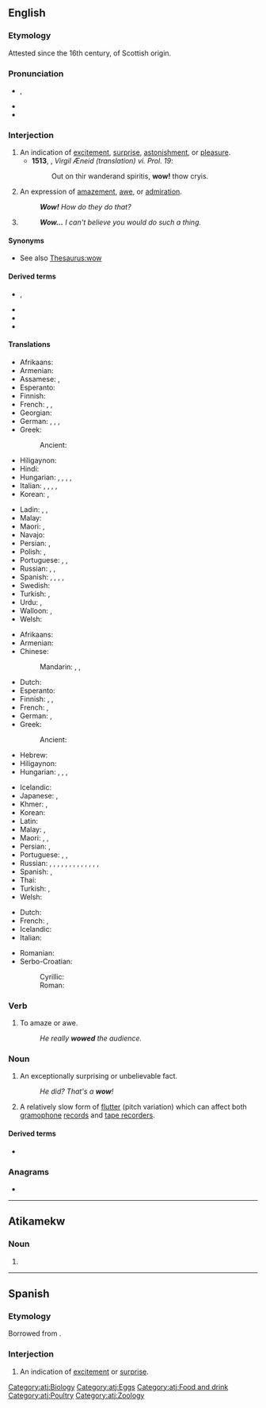 {{also|WoW}}
==English==
{{wikipedia}}

===Etymology===
Attested since the 16th century, of Scottish origin.

===Pronunciation===
* {{enPR|wou}}, {{IPA|/waʊ̯/|lang=en}}
* {{audio|en-us-wow.ogg|Audio (US)|lang=en}}
* {{rhymes|aʊ|lang=en}}

===Interjection===
{{en-interj}}

# An indication of [[excitement]], [[surprise]], [[astonishment]], or [[pleasure]].
#* '''1513''', {{w|Gavin Douglas}}, ''Virgil Æneid (translation) vi. Prol. 19'':
#*: Out on thir wanderand spiritis, '''wow!''' thow cryis.
# An expression of [[amazement]], [[awe]], or [[admiration]].
#: '''''Wow!''' How do they do that?''
# {{n-g|Used sarcastically to express disapproval of something.}}
#: '''''Wow...''' I can't believe you would do such a thing.''

====Synonyms====
* See also [[Thesaurus:wow]]

====Derived terms====
* {{l|en|wowzer}}, {{l|en|wowser}}
* {{l|en|wowsers}}<!--mostly different senses from 'wowser'-->
* {{l|en|wowzah}}
* {{l|en|wowee}}

====Translations====
{{trans-top|excitement}}
* Afrikaans: {{t+|af|sjoe}}
* Armenian: {{t|hy|ջա՜ն, հրաշալի է}}
* Assamese: {{t|as|আও}}, {{t|as|বাঃ|tr=bah}}
* Esperanto: {{t|eo|ŭaŭ}}
* Finnish: {{t+|fi|vau!}}
* French: {{t+|fr|waouh}}, {{t+|fr|ouah}}, {{t+|fr|oh là là}}
* Georgian: {{t|ka|ვაშა}}
* German: {{t+|de|toll!}}, {{t+|de|boah!}}, {{t+|de|Junge!|m}}, {{t+|de|Mensch!|m}}
* Greek:
*: Ancient: {{t|grc|βαβαί}}
* Hiligaynon: {{t|hil|aba|alt=abá}}
* Hindi: {{t+|hi|वाह|tr=vāh|sc=Deva}}
* Hungarian: {{t|hu|hűha!}}, {{t|hu|tyű!}}, {{t|hu|tyűha!}}, {{t+|hu|ejha!}}, {{t|hu|azta!}}
* Italian: {{t+|it|accipicchia}}, {{t+|it|accidenti}}, {{t|it|per tutti i diavoli}}, {{t|it|per la miseria}}, {{t+|it|incredibile}}
* Korean: {{t|ko|우와}}, {{t+|ko|와}}
{{trans-mid}}
* Ladin: {{t|lld|putega}}, {{t|lld|bestia}}, {{t|lld|ma ies'a mat}}
* Malay: {{t|ms|wau}}
* Maori: {{t|mi|ānana}}, {{t|mi|ēhe}}
* Navajo: {{t|nv|doo lá dóʼ da}}
* Persian: {{t+|fa|وه|tr=vah|sc=fa-Arab}}, {{t+|fa|به|tr=bah|sc=fa-Arab}}
* Polish: {{t+|pl|wow!}}, {{t|pl|o rany}}
* Portuguese: {{t+|pt|uau}}, {{t|pt|uia}}, {{t+|pt|nossa}}
* Russian: {{t+|ru|ух ты́}}, {{t+|ru|ва́у}} {{qualifier|neologism}}, {{t+|ru|ура́}}
* Spanish: {{t+|es|guau|alt=¡guau!}}, {{t+|es|guao|alt=¡guao!}}, {{t+|es|hala}}, {{t+|es|arrea}}, {{t+|es|atiza}}
* Swedish: {{t+|sv|oj}}
* Turkish: {{t+|tr|vay}}, {{t|tr|vay canına}}
* Urdu: {{t+|ur|واہ|tr=vāh|sc=ur-Arab}}, {{t|ur|وا|tr=vā|sc=ur-Arab}}
* Walloon: {{t+|wa|oufti}}, {{t+|wa|ayayay}}
* Welsh: {{t|cy|waw}}
{{trans-bottom}}

{{trans-top|amazement}}
* Afrikaans: {{t+|af|sjoe}}
* Armenian: {{t|hy|մաման-ծաղկաման}}
* Chinese:
*: Mandarin: {{t+|cmn|哇塞|tr=wāsài|sc=Hani}}, {{t+|cmn|哇|tr=wā|sc=Hani}}, {{t+|cmn|哎呀|tr=āiyā|sc=Hani}}
* Dutch: {{t+|nl|wauw}}
* Esperanto: {{t|eo|ŭaŭ}}
* Finnish: {{t+|fi|vau}}, {{t|fi|o-ho}}, {{t|fi|jukoliste}}
* French: {{t+|fr|ouah}}, {{t+|fr|oh}}
* German: {{t+|de|wow}}, {{t+|de|boah}}
* Greek:
*: Ancient: {{t|grc|βαβαί}}
* Hebrew: {{t|he|ואו|tr=waw|sc=Hebr}}
* Hiligaynon: {{t|hil|aba|alt=abá}}
* Hungarian: {{t|hu|hűha}}, {{t|hu|tyű}}, {{t|hu|tyűha}}, {{t+|hu|ejha}}
{{trans-mid}}
* Icelandic: {{t|is|vá}}
* Japanese: {{t|ja|わあ|tr=wā}}, {{t+|ja|すごい|alt=すごい！|tr=sugoi}}
* Khmer: {{t|km|ចុម|tr=chom}}, {{t|km|វ៉វ់|tr=vorv}}
* Korean: {{t+|ko|와}}
* Latin: {{t|la|hui}}
* Malay: {{t|ms|wau}}, {{t|ms|wah}}
* Maori: {{t|mi|ānana}}, {{t|mi|ēhe}}, {{t|mi|anō}}
* Persian: {{t+|fa|وه|tr=vah|sc=fa-Arab}}, {{t+|fa|به|tr=bah|sc=fa-Arab}}
* Portuguese: {{t+|pt|uau}}, {{t|pt|uia}}, {{t+|pt|nossa}}
* Russian: {{t+|ru|ого́}}, {{t+|ru|ого́|tr=ohó}}, {{t|ru|ничего́ себе́!|tr=ničevó sebé}}, {{t+|ru|ба}}, {{t+|ru|ишь ты}}, {{t+|ru|на́до же}}, {{t+|ru|обалде́ть}}, {{t+|ru|ва́у}} {{qualifier|neologism}}, {{t+|ru|здо́рово}}, {{t+|ru|ух ты}}, {{t+|ru|офиге́ть}}, {{t+|ru|охуе́ть}} {{qualifier|vulgar}}, {{t+|ru|пизде́ц}} {{qualifier|vulgar}}, {{t|ru|пфф}}
* Spanish: {{t+|es|guau|alt=guau}}, {{t+|es|guao|alt=guao}}
* Thai: {{t+|th|ว้าว|tr=waaw}}
* Turkish: {{t+|tr|vay}}, {{t|tr|vay canına}}
* Welsh: {{t|cy|waw}}
{{trans-bottom}}

{{checktrans-top}}
* Dutch: {{t+check|nl|wauw}}
* French: {{t+check|fr|oh}}, {{t+check|fr|oh là là}} {{t+check|fr|ouah}}
* Icelandic: {{t-check|is|vá}}
* Italian: {{t-check|it|uao}}
{{trans-mid}}
* Romanian: {{t-check|ro|uau}}
* Serbo-Croatian:
*: Cyrillic: {{t|sh|вау}}
*: Roman: {{t|sh|vau}}
{{trans-bottom}}

===Verb===
{{en-verb}}

# {{lb|en|informal}} To amaze or awe.
#: ''He really '''wowed''' the audience.''

===Noun===
{{en-noun}}

# {{lb|en|informal}} An exceptionally surprising or unbelievable fact.
#: ''He did? That's a '''wow'''!''
# {{lb|en|audio}} A relatively slow form of [[flutter]] (pitch variation) which can affect both [[gramophone]] [[record]]s and [[tape recorder]]s.

====Derived terms====
* {{l|en|wowless}}

===Anagrams===
* {{anagrams|en|oww}}


----

==Atikamekw==

===Noun===
{{head|atj|noun}}

# {{l|en|egg}}

[[Category:atj:Biology]]
[[Category:atj:Eggs]]
[[Category:atj:Food and drink]]
[[Category:atj:Poultry]]
[[Category:atj:Zoology]]

----

==Spanish==

===Etymology===
Borrowed from {{bor|es|en|wow}}.

===Interjection===
{{es-interj}}

# An indication of [[excitement]] or [[surprise]].